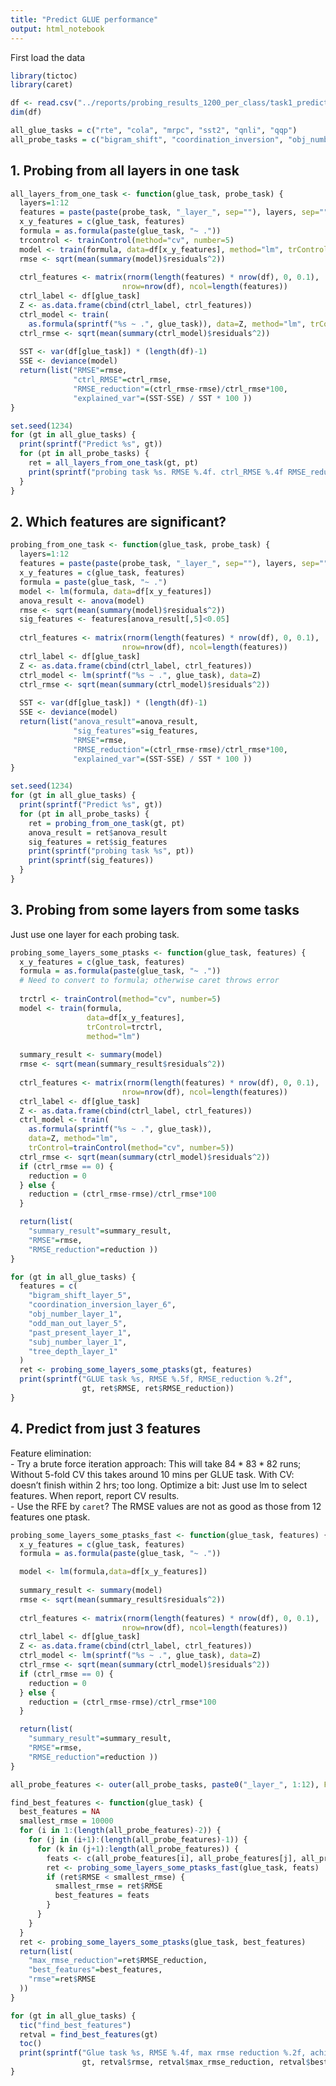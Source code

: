 ```yaml
---
title: "Predict GLUE performance"
output: html_notebook
---
```


First load the data
```r
library(tictoc)
library(caret)

df <- read.csv("../reports/probing_results_1200_per_class/task1_predict_task_performance.csv")
dim(df)

all_glue_tasks = c("rte", "cola", "mrpc", "sst2", "qnli", "qqp")
all_probe_tasks = c("bigram_shift", "coordination_inversion", "obj_number", "odd_man_out", "past_present", "subj_number", "tree_depth")
```

## 1. Probing from all layers in one task

```r
all_layers_from_one_task <- function(glue_task, probe_task) {
  layers=1:12
  features = paste(paste(probe_task, "_layer_", sep=""), layers, sep="")
  x_y_features = c(glue_task, features)
  formula = as.formula(paste(glue_task, "~ ."))
  trcontrol <- trainControl(method="cv", number=5)
  model <- train(formula, data=df[x_y_features], method="lm", trControl=trcontrol)
  rmse <- sqrt(mean(summary(model)$residuals^2))
  
  ctrl_features <- matrix(rnorm(length(features) * nrow(df), 0, 0.1), 
                         nrow=nrow(df), ncol=length(features))
  ctrl_label <- df[glue_task]
  Z <- as.data.frame(cbind(ctrl_label, ctrl_features))
  ctrl_model <- train(
    as.formula(sprintf("%s ~ .", glue_task)), data=Z, method="lm", trControl=trcontrol)
  ctrl_rmse <- sqrt(mean(summary(ctrl_model)$residuals^2))
  
  SST <- var(df[glue_task]) * (length(df)-1)
  SSE <- deviance(model)
  return(list("RMSE"=rmse,
              "ctrl_RMSE"=ctrl_rmse,
              "RMSE_reduction"=(ctrl_rmse-rmse)/ctrl_rmse*100,
              "explained_var"=(SST-SSE) / SST * 100 ))
}

set.seed(1234)
for (gt in all_glue_tasks) {
  print(sprintf("Predict %s", gt))
  for (pt in all_probe_tasks) {
    ret = all_layers_from_one_task(gt, pt)
    print(sprintf("probing task %s. RMSE %.4f. ctrl_RMSE %.4f RMSE_reduction %.2f", pt, ret$RMSE, ret$ctrl_RMSE, ret$RMSE_reduction))
  }
}
```

## 2. Which features are significant?

```r
probing_from_one_task <- function(glue_task, probe_task) {
  layers=1:12
  features = paste(paste(probe_task, "_layer_", sep=""), layers, sep="")
  x_y_features = c(glue_task, features)
  formula = paste(glue_task, "~ .")
  model <- lm(formula, data=df[x_y_features])
  anova_result <- anova(model)
  rmse <- sqrt(mean(summary(model)$residuals^2))
  sig_features <- features[anova_result[,5]<0.05]
  
  ctrl_features <- matrix(rnorm(length(features) * nrow(df), 0, 0.1), 
                         nrow=nrow(df), ncol=length(features))
  ctrl_label <- df[glue_task]
  Z <- as.data.frame(cbind(ctrl_label, ctrl_features))
  ctrl_model <- lm(sprintf("%s ~ .", glue_task), data=Z)
  ctrl_rmse <- sqrt(mean(summary(ctrl_model)$residuals^2))
  
  SST <- var(df[glue_task]) * (length(df)-1)
  SSE <- deviance(model)
  return(list("anova_result"=anova_result, 
              "sig_features"=sig_features,
              "RMSE"=rmse,
              "RMSE_reduction"=(ctrl_rmse-rmse)/ctrl_rmse*100,
              "explained_var"=(SST-SSE) / SST * 100 ))
}

set.seed(1234)
for (gt in all_glue_tasks) {
  print(sprintf("Predict %s", gt))
  for (pt in all_probe_tasks) {
    ret = probing_from_one_task(gt, pt)
    anova_result = ret$anova_result
    sig_features = ret$sig_features
    print(sprintf("probing task %s", pt))
    print(sprintf(sig_features))
  }
}
```

## 3. Probing from some layers from some tasks
Just use one layer for each probing task.

```r

probing_some_layers_some_ptasks <- function(glue_task, features) {
  x_y_features = c(glue_task, features)
  formula = as.formula(paste(glue_task, "~ ."))
  # Need to convert to formula; otherwise caret throws error
  
  trctrl <- trainControl(method="cv", number=5)
  model <- train(formula, 
                 data=df[x_y_features], 
                 trControl=trctrl, 
                 method="lm")
  
  summary_result <- summary(model)
  rmse <- sqrt(mean(summary_result$residuals^2))
  
  ctrl_features <- matrix(rnorm(length(features) * nrow(df), 0, 0.1), 
                         nrow=nrow(df), ncol=length(features))
  ctrl_label <- df[glue_task]
  Z <- as.data.frame(cbind(ctrl_label, ctrl_features))
  ctrl_model <- train(
    as.formula(sprintf("%s ~ .", glue_task)), 
    data=Z, method="lm", 
    trControl=trainControl(method="cv", number=5))
  ctrl_rmse <- sqrt(mean(summary(ctrl_model)$residuals^2))
  if (ctrl_rmse == 0) {
    reduction = 0
  } else {
    reduction = (ctrl_rmse-rmse)/ctrl_rmse*100
  }

  return(list(
    "summary_result"=summary_result, 
    "RMSE"=rmse,
    "RMSE_reduction"=reduction ))
}

for (gt in all_glue_tasks) {
  features = c(
    "bigram_shift_layer_5",
    "coordination_inversion_layer_6",
    "obj_number_layer_1", 
    "odd_man_out_layer_5",  
    "past_present_layer_1",
    "subj_number_layer_1",
    "tree_depth_layer_1"  
  )
  ret <- probing_some_layers_some_ptasks(gt, features)
  print(sprintf("GLUE task %s, RMSE %.5f, RMSE_reduction %.2f", 
                gt, ret$RMSE, ret$RMSE_reduction))
}
```

## 4. Predict from just 3 features

Feature elimination:   
- Try a brute force iteration approach: This will take $84*83*82$ runs; Without 5-fold CV this takes around 10 mins per GLUE task. With CV: doesn't finish within 2 hrs; too long. Optimize a bit: Just use lm to select features. When report, report CV results.  
- Use the RFE by `caret`? The RMSE values are not as good as those from 12 features one ptask.   

```r
probing_some_layers_some_ptasks_fast <- function(glue_task, features) {
  x_y_features = c(glue_task, features)
  formula = as.formula(paste(glue_task, "~ ."))

  model <- lm(formula,data=df[x_y_features])
  
  summary_result <- summary(model)
  rmse <- sqrt(mean(summary_result$residuals^2))
  
  ctrl_features <- matrix(rnorm(length(features) * nrow(df), 0, 0.1), 
                         nrow=nrow(df), ncol=length(features))
  ctrl_label <- df[glue_task]
  Z <- as.data.frame(cbind(ctrl_label, ctrl_features))
  ctrl_model <- lm(sprintf("%s ~ .", glue_task), data=Z)
  ctrl_rmse <- sqrt(mean(summary(ctrl_model)$residuals^2))
  if (ctrl_rmse == 0) {
    reduction = 0
  } else {
    reduction = (ctrl_rmse-rmse)/ctrl_rmse*100
  }

  return(list(
    "summary_result"=summary_result, 
    "RMSE"=rmse,
    "RMSE_reduction"=reduction ))
}

all_probe_features <- outer(all_probe_tasks, paste0("_layer_", 1:12), FUN="paste0")

find_best_features <- function(glue_task) {
  best_features = NA
  smallest_rmse = 10000
  for (i in 1:(length(all_probe_features)-2)) {
    for (j in (i+1):(length(all_probe_features)-1)) {
      for (k in (j+1):length(all_probe_features)) {
        feats <- c(all_probe_features[i], all_probe_features[j], all_probe_features[k])
        ret <- probing_some_layers_some_ptasks_fast(glue_task, feats)
        if (ret$RMSE < smallest_rmse) {
          smallest_rmse = ret$RMSE
          best_features = feats
        }
      }
    }
  }
  ret <- probing_some_layers_some_ptasks(glue_task, best_features)
  return(list(
    "max_rmse_reduction"=ret$RMSE_reduction,
    "best_features"=best_features,
    "rmse"=ret$RMSE
  ))
}

for (gt in all_glue_tasks) {
  tic("find_best_features")
  retval = find_best_features(gt)
  toc()
  print(sprintf("Glue task %s, RMSE %.4f, max rmse reduction %.2f, achieved using %s",
                gt, retval$rmse, retval$max_rmse_reduction, retval$best_features))
}
```

